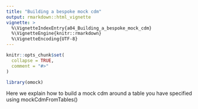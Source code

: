 ```yaml
---
title: "Building a bespoke mock cdm"
output: rmarkdown::html_vignette
vignette: >
  %\VignetteIndexEntry{a04_Building_a_bespoke_mock_cdm}
  %\VignetteEngine{knitr::rmarkdown}
  %\VignetteEncoding{UTF-8}
---
```


```r
knitr::opts_chunk$set(
  collapse = TRUE,
  comment = "#>"
)
```

```r
library(omock)
```

Here we explain how to build a mock cdm around a table you have specified using mockCdmFromTables()

